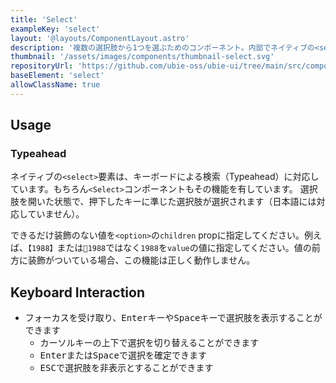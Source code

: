 ```yaml
---
title: 'Select'
exampleKey: 'select'
layout: '@layouts/ComponentLayout.astro'
description: '複数の選択肢から1つを選ぶためのコンポーネント。内部でネイティブの<select>要素を利用'
thumbnail: '/assets/images/components/thumbnail-select.svg'
repositoryUrl: 'https://github.com/ubie-oss/ubie-ui/tree/main/src/components/Select'
baseElement: 'select'
allowClassName: true
---
```



## Usage

<Label />

### Typeahead

ネイティブの`<select>`要素は、キーボードによる検索（Typeahead）に対応しています。もちろん`<Select>`コンポーネントもその機能を有しています。
選択肢を開いた状態で、押下したキーに準じた選択肢が選択されます（日本語には対応していません）。

できるだけ装飾のない値を`<option>`の`children` propに指定してください。例えば、`【1988】`または`📅1988`ではなく`1988`を`value`の値に指定してください。値の前方に装飾がついている場合、この機能は正しく動作しません。


<SelectingFormComponents />

## Keyboard Interaction

- フォーカスを受け取り、<kbd>Enter</kbd>キーや<kbd>Space</kbd>キーで選択肢を表示することができます
  - カーソルキーの上下で選択を切り替えることができます
  - <kbd>Enter</kbd>または<kbd>Space</kbd>で選択を確定できます
  - <kbd>ESC</kbd>で選択肢を非表示とすることができます

